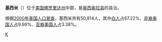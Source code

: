 {{Unreferenced|time=2019-01-31T13:02:35+00:00}}
{{Infobox Settlement
| name = 基西米<br />Kissimmee
| image_skyline = 
| imagesize = 
| image_caption = 
| image_flag = 
| image_shield = 
| pushpin_map = USA Florida
| pushpin_label_position = bottom
| subdivision_type = 国家
| subdivision_name = {{USA}}
| subdivision_type1 = [[美国行政区划|州]]
| subdivision_name1 = [[佛罗里达州|佛罗里达州]]
| subdivision_type2 = [[佛罗里达州各县列表|县]]
| subdivision_name2 = [[奥西奥拉县_(佛罗里达州)|奥西奥拉县]]
| elevation_m = 20
| elevation_ft = 
| area_total_km2 = 44.8
| population_as_of = 2000年
| population_total = 50814
| population_density_km2 = auto
| timezone = [[EST|EST]]
| utc_offset = -5
| timezone_DST = [[EDT|EDT]]
| utc_offset_DST = -4
| latd = 28
| latm = 18
| lats = 14
| latNS = N
| longd = 81
| longm = 24
| longs = 46
| longEW = W
| website =  
}}
'''基西米'''（{{lang-en|Kissimmee}}）位于[[美国|美国]][[佛罗里达州|佛罗里达州]]中部，是[[奥西奥拉县_(佛罗里达州)|奥西奥拉县]]的县治。

根据[[2000年美国人口普查|2000年美国人口普查]]，基西米共有50,814人，其中[[白人|白人]]占67.22%、[[非裔美国人|非裔美国人]]占9.99%、[[亚裔美国人|亚裔美国人]]占3.38%。

{{奧西歐拉縣 (佛羅里達州)}}
{{Authority control}}
{{Florida-stub}}

[[Category:佛罗里达州城市|K]]